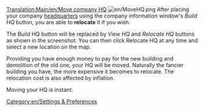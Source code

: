 [[Translation:Main/en/Move company HQ]]
[[File:en/MoveHQ.png|right]]
After placing your company [[Main/en/Headquarters|headquarters]] using the company information window's ''Build HQ'' button, you are able to '''relocate''' it if you wish. 

The Build HQ button will be replaced by ''View HQ'' and ''Relocate HQ'' buttons as shown in the screenshot.  You can then click Relocate HQ at any time and select a new location on the map.  

Providing you have enough money to pay for the new building and demolition of the old one, your HQ will be moved.  Naturally the fancier building you have, the more expensive it becomes to relocate.  The relocation cost is also affected by inflation.

Moving your HQ is instant.

[[Category:en/Settings & Preferences]]